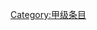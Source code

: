 {{catmore1|[[Wikipedia:漫畫專題|Wikipedia:漫畫專題]]}}
{{Articles by Quality|topic=漫畫|project=漫畫|format=TOC}}
{{emptycat}}
[[Category:甲级条目|Category:甲级条目]]